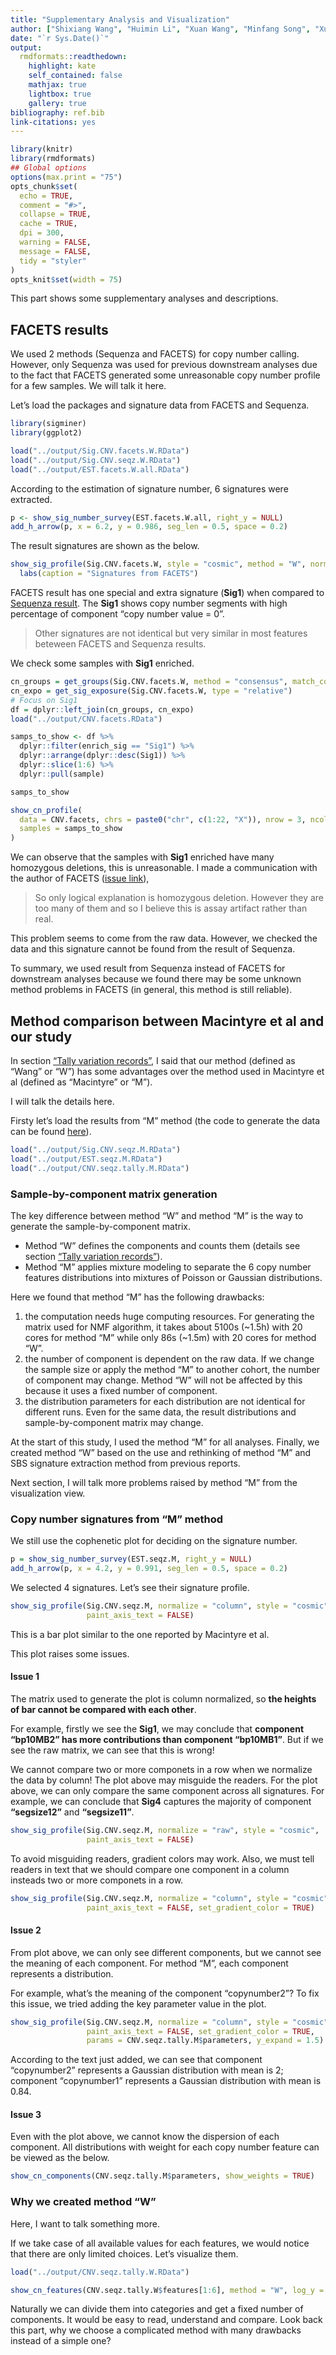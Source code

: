 ```yaml
---
title: "Supplementary Analysis and Visualization"
author: ["Shixiang Wang", "Huimin Li", "Xuan Wang", "Minfang Song", "Xue-Song Liu (Corresponding author)"]
date: "`r Sys.Date()`"
output:
  rmdformats::readthedown:
    highlight: kate
    self_contained: false
    mathjax: true
    lightbox: true
    gallery: true
bibliography: ref.bib
link-citations: yes
---
```


```r
library(knitr)
library(rmdformats)
## Global options
options(max.print = "75")
opts_chunk$set(
  echo = TRUE,
  comment = "#>",
  collapse = TRUE,
  cache = TRUE,
  dpi = 300,
  warning = FALSE,
  message = FALSE,
  tidy = "styler"
)
opts_knit$set(width = 75)
```

This part shows some supplementary analyses and descriptions.

## FACETS results

We used 2 methods (Sequenza and FACETS) for copy number calling.
However, only Sequenza was used for previous downstream analyses due to
the fact that FACETS generated some unreasonable copy number profile for a few samples.
We will talk it here.

Let's load the packages and signature data from FACETS and Sequenza.

```r
library(sigminer)
library(ggplot2)

load("../output/Sig.CNV.facets.W.RData")
load("../output/Sig.CNV.seqz.W.RData")
load("../output/EST.facets.W.all.RData")
```

According to the estimation of signature number, 6 signatures were extracted.

```r
p <- show_sig_number_survey(EST.facets.W.all, right_y = NULL)
add_h_arrow(p, x = 6.2, y = 0.986, seg_len = 0.5, space = 0.2)
```

The result signatures are shown as the below.

```r
show_sig_profile(Sig.CNV.facets.W, style = "cosmic", method = "W", normalize = "feature") +
  labs(caption = "Signatures from FACETS")
```

FACETS result has one special and extra signature (**Sig1**) when compared to [Sequenza result](#copy-number-signature-profile).
The **Sig1** shows copy number segments with high percentage of component "copy number value = 0".

> Other signatures are not identical but very similar in most features beteween FACETS and Sequenza results.


We check some samples with **Sig1** enriched.


```r
cn_groups = get_groups(Sig.CNV.facets.W, method = "consensus", match_consensus = TRUE)
cn_expo = get_sig_exposure(Sig.CNV.facets.W, type = "relative")
# Focus on Sig1
df = dplyr::left_join(cn_groups, cn_expo)
load("../output/CNV.facets.RData")
```

```r
samps_to_show <- df %>%
  dplyr::filter(enrich_sig == "Sig1") %>%
  dplyr::arrange(dplyr::desc(Sig1)) %>%
  dplyr::slice(1:6) %>%
  dplyr::pull(sample)

samps_to_show

show_cn_profile(
  data = CNV.facets, chrs = paste0("chr", c(1:22, "X")), nrow = 3, ncol = 2, show_title = T,
  samples = samps_to_show
)
```

We can observe that the samples with **Sig1** enriched have many homozygous deletions, this is unreasonable.
I made a communication with the author of FACETS ([issue link](https://github.com/mskcc/facets/issues/147)),

>  So only logical explanation is homozygous deletion. However they are too many of them and so I believe this is assay artifact rather than real.

This problem seems to come from the raw data. However, we checked the data and this signature cannot be found
from the result of Sequenza.

To summary, we used result from Sequenza instead of FACETS for downstream analyses because we found there 
may be some unknown method problems in FACETS (in general, this method is still reliable).

## Method comparison between Macintyre et al and our study

In section ["Tally variation records"](#tally-variation-records), I said that our method (defined as "Wang" or "W")
has some advantages over the method used in Macintyre et al (defined as "Macintyre" or "M").

I will talk the details here.

Firsty let's load the results from "M" method (the code to generate the data can be found [here](https://github.com/ShixiangWang/prad_signature/blob/master/analysis/src/02-identify-copynumber-signatures.R)).

```r
load("../output/Sig.CNV.seqz.M.RData")
load("../output/EST.seqz.M.RData")
load("../output/CNV.seqz.tally.M.RData")
```

### Sample-by-component matrix generation

The key difference between method "W" and method "M" is the way to generate the sample-by-component matrix.

- Method "W" defines the components and counts them (details see section ["Tally variation records"](#tally-variation-records)).
- Method "M" applies mixture modeling to separate the 6 copy number features distributions into mixtures of Poisson or Gaussian distributions. 

Here we found that method "M" has the following drawbacks:

1. the computation needs huge computing resources. For generating the matrix used for NMF algorithm, it
takes about 5100s (~1.5h) with 20 cores for method "M" while only 86s (~1.5m) with 20 cores for method "W".
2. the number of component is dependent on the raw data. If we change the sample size or apply the method "M"
to another cohort, the number of component may change. Method "W" will not be affected by this because it uses a
fixed number of component.
3. the distribution parameters for each distribution are not identical for different runs.
Even for the same data, the result distributions and sample-by-component matrix may change.

At the start of this study, I used the method "M" for all analyses. 
Finally, we created method "W" based on the
use and rethinking of method "M" and SBS signature extraction method from previous reports.

Next section, I will talk more problems raised by method "M" from the visualization view.

### Copy number signatures from "M" method


We still use the cophenetic plot for deciding on the signature number.

```r
p = show_sig_number_survey(EST.seqz.M, right_y = NULL)
add_h_arrow(p, x = 4.2, y = 0.991, seg_len = 0.5, space = 0.2)
```

We selected 4 signatures. Let's see their signature profile.


```r
show_sig_profile(Sig.CNV.seqz.M, normalize = "column", style = "cosmic", 
                 paint_axis_text = FALSE)
```

This is a bar plot similar to the one reported by Macintyre et al.

This plot raises some issues.

#### Issue 1

The matrix used to generate the plot is column normalized, so **the heights of bar cannot be compared with each other**.

For example, firstly we see the **Sig1**, we may conclude that **component "bp10MB2" has more contributions than component "bp10MB1"**. But if we see the raw matrix, we can see that this is wrong!

We cannot compare two or more componets in a row when we normalize the data by column! The plot above may misguide the readers.
For the plot above, we can only compare the same component across all signatures. For example,
we can conclude that **Sig4** captures the majority of component **"segsize12"** and **"segsize11"**. 


```r
show_sig_profile(Sig.CNV.seqz.M, normalize = "raw", style = "cosmic", 
                 paint_axis_text = FALSE)
```

To avoid misguiding readers, gradient colors may work. Also, we must tell readers in text that
we should compare one component in a column insteads two or more componets in a row.

```r
show_sig_profile(Sig.CNV.seqz.M, normalize = "column", style = "cosmic", 
                 paint_axis_text = FALSE, set_gradient_color = TRUE)
```

#### Issue 2

From plot above, we can only see different components, but we cannot see the meaning of each component.
For method "M", each component represents a distribution. 

For example, what's the meaning of the component "copynumber2"? To fix this issue, we tried adding
the key parameter value in the plot.


```r
show_sig_profile(Sig.CNV.seqz.M, normalize = "column", style = "cosmic", 
                 paint_axis_text = FALSE, set_gradient_color = TRUE, 
                 params = CNV.seqz.tally.M$parameters, y_expand = 1.5)
```

According to the text just added, we can see that component "copynumber2" represents a Gaussian
distribution with mean is 2; component "copynumber1" represents a Gaussian
distribution with mean is 0.84. 

#### Issue 3

Even with the plot above, we cannot know the dispersion of each component.
All distributions with weight for each copy number feature can be viewed as the below.

```r
show_cn_components(CNV.seqz.tally.M$parameters, show_weights = TRUE)
```

### Why we created method "W"

Here, I want to talk something more.

If we take case of all available values for each features, we would notice that there are only
limited choices. Let's visualize them.

```r
load("../output/CNV.seqz.tally.W.RData")
```

```r
show_cn_features(CNV.seqz.tally.W$features[1:6], method = "W", log_y = TRUE)
```

Naturally we can divide them into categories and get a fixed number of components.
It would be easy to read, understand and compare.
Look back this part, why we choose a complicated method with many drawbacks instead of a simple one?

